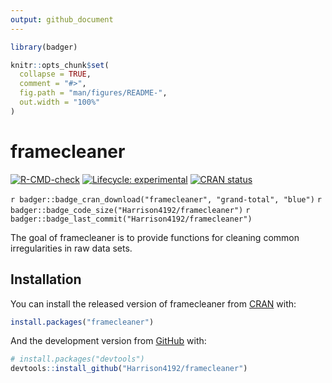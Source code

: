 ```yaml
---
output: github_document
---
```


<!-- README.md is generated from README.Rmd. Please edit that file -->

```r
library(badger)

knitr::opts_chunk$set(
  collapse = TRUE,
  comment = "#>",
  fig.path = "man/figures/README-",
  out.width = "100%"
)
```

# framecleaner

<!-- badges: start -->
[![R-CMD-check](https://github.com/Harrison4192/framecleaner/workflows/R-CMD-check/badge.svg)](https://github.com/Harrison4192/framecleaner/actions)
[![Lifecycle: experimental](https://img.shields.io/badge/lifecycle-experimental-orange.svg)](https://lifecycle.r-lib.org/articles/stages.html)
[![CRAN status](https://www.r-pkg.org/badges/version/framecleaner)](https://CRAN.R-project.org/package=framecleaner)

`r badger::badge_cran_download("framecleaner", "grand-total", "blue")`
`r badger::badge_code_size("Harrison4192/framecleaner")`
`r badger::badge_last_commit("Harrison4192/framecleaner")`
<!-- badges: end -->

The goal of framecleaner is to provide functions for cleaning common irregularities in raw data sets.

## Installation

You can install the released version of framecleaner from [CRAN](https://CRAN.R-project.org) with:

``` r
install.packages("framecleaner")
```

And the development version from [GitHub](https://github.com/) with:

``` r
# install.packages("devtools")
devtools::install_github("Harrison4192/framecleaner")
```
